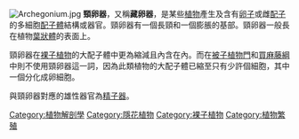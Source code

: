 {{Unreferenced|time=2022-05-24T01:50:27+00:00}}
[[File:Archegonium.jpg|right]]
'''頸卵器'''，又稱'''藏卵器'''，是某些[[植物|植物]]產生及含有[[卵子|卵子]]或雌[[配子|配子]]的多細胞[[配子體|配子體]]結構或器官。頸卵器有一個長頸和一個膨脹的基部。頸卵器一般長在植物[[葉狀體|葉狀體]]的表面上。

頸卵器在[[裸子植物|裸子植物]]的大配子體中更為縮減且內含在內。而在[[被子植物門|被子植物門]]和[[買麻藤綱|買麻藤綱]]中則不使用頸卵器這一詞，因為此類植物的大配子體已縮至只有少許個細胞，其中一個分化成卵細胞。

與頸卵器對應的雄性器官為[[精子器|精子器]]。

[[Category:植物解剖學|Category:植物解剖學]]
[[Category:隱花植物|Category:隱花植物]]
[[Category:裸子植物|Category:裸子植物]]
[[Category:植物繁殖|Category:植物繁殖]]